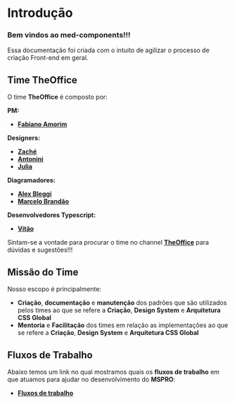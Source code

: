 
<Meta title="General/Introdução" />

# Introdução

### Bem vindos ao med-components!!!

Essa documentação foi criada com o intuito de agilizar o processo de criação Front-end em geral.

## Time TheOffice

O time **TheOffice** é composto por:

**PM:**
- **[Fabiano Amorim](https://medgrupo.slack.com/archives/D0160S5SY6Q)**

**Designers:**
- **[Zaché](https://medgrupo.slack.com/archives/D01G03KRPKP)**
- **[Antonini](https://medgrupo.slack.com/archives/D01KN4A9Y0L)**
- **[Julia](https://medgrupo.slack.com/archives/D01LH8QU54M)**

**Diagramadores:**
- **[Alex Bleggi](https://medgrupo.slack.com/team/U0149DLT54Y)**
- **[Marcelo Brandão](https://medgrupo.slack.com/archives/D0143LXCA2Y)**

**Desenvolvedores Typescript:**
- **[Vitão](https://medgrupo.slack.com/archives/D014A2EBWV9)**

Sintam-se a vontade para procurar o time no channel **[TheOffice](https://medgrupo.slack.com/archives/C013J7002G5)** para dúvidas e sugestões!!!

## Missão do Time

Nosso escopo é principalmente:
- **Criação**, **documentação** e **manutenção** dos padrões que são utilizados pelos times ao que se refere a **Criação**, **Design System** e **Arquitetura CSS Global**
- **Mentoria** e **Facilitação** dos times em relação as implementações ao que se refere a **Criação**, **Design System** e **Arquitetura CSS Global**

## Fluxos de Trabalho

Abaixo temos um link no qual mostramos quais os **fluxos de trabalho** em que atuamos para ajudar no desenvolvimento do **MSPRO**:

- **[Fluxos de trabalho](https://miro.com/app/board/o9J_lVcAbrs=/)**
